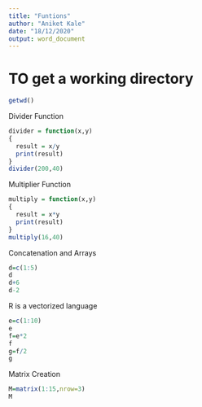 ---
title: "Funtions"
author: "Aniket Kale"
date: "18/12/2020"
output: word_document
---

# TO get a working directory
```{r}
getwd()
```

Divider Function
```{r}
divider = function(x,y)
{
  result = x/y
  print(result)
}
divider(200,40)
```
Multiplier Function
```{r}
multiply = function(x,y)
{
  result = x*y
  print(result)
}
multiply(16,40)
```
Concatenation and Arrays
```{r}
d=c(1:5)
d
d+6
d-2
```
R is a vectorized language
```{r}
e=c(1:10)
e
f=e*2
f
g=f/2
g
```
Matrix Creation
```{r}
M=matrix(1:15,nrow=3)
M
```